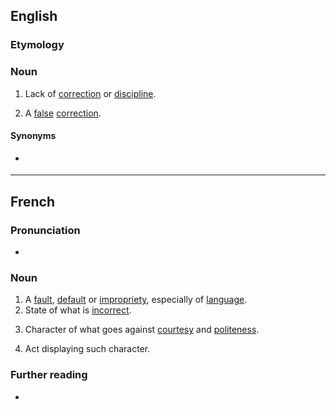 ==English==

===Etymology===
{{prefix|en|in|correction}}

===Noun===
{{en-noun}}

# Lack of [[correction]] or [[discipline]].
# {{lb|en|neologism}} A [[false]] [[correction]].

====Synonyms====
* {{sense|false correction}} {{l|en|paradiorthosis}}

----

==French==

===Pronunciation===
* {{audio|fr|LL-Q150 (fra)-WikiLucas00-incorrection.wav|Audio}}

===Noun===
{{fr-noun|f}}

# A [[fault]], [[default]] or [[impropriety]], especially of [[language]].
# State of what is [[incorrect]].
# {{lb|fr|dated}} Character of what goes against [[courtesy]] and [[politeness]].
# {{lb|fr|dated}} Act displaying such character.

===Further reading===
* {{R:TLFi}}